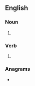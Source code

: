 {{also|Hilts}}
==English==

===Noun===
{{head|en|noun plural form}}

# {{plural of|hilt|lang=en}}

===Verb===
{{head|en|verb form}}

# {{en-third-person singular of|hilt}}

===Anagrams===
* {{anagrams|en|Stihl|liths}}